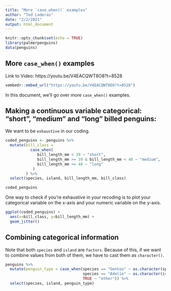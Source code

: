 ```yaml
---
title: "More `case_when()` examples"
author: "Ted Laderas"
date: "2/2/2021"
output: html_document
---
```


```r
knitr::opts_chunk$set(echo = TRUE)
library(palmerpenguins)
data(penguins)
```

## More `case_when()` examples

Link to Video: https://youtu.be/V4EACQWT8O8?t=8528

```r
vembedr::embed_url("https://youtu.be/V4EACQWT8O8?t=8528")
```

In this document, we'll go over more `case_when()` examples.


## Making a continuous variable categorical: "short", "medium" and "long" billed penguins:

We want to be `exhaustive` in our coding. 

```r
coded_penguins <- penguins %>%
  mutate(bill_class = 
           case_when(
              bill_length_mm < 39 ~ "short",
              bill_length_mm >= 39 & bill_length_mm < 48 ~ "medium",
              bill_length_mm >= 48 ~ "long"
            )
         ) %>%
  select(species, island, bill_length_mm, bill_class)

coded_penguins
```

One way to check if you're exhaustive in your recoding is to plot your categorical variable on the x-axis and your numeric variable on the y-axis.

```r
ggplot(coded_penguins) +
  aes(x=bill_class, y=bill_length_mm) +
  geom_jitter()
```

## Combining categorical information

Note that both `species` and `island` are `factors`. Because of this, if we want to combine values from both of them, we have to cast them as `character()`.

```r
penguins %>%
  mutate(penguin_type = case_when(species == "Gentoo" ~ as.character(species),
                                  species == "Adelie" ~ as.character(island),
                                  TRUE ~ "other")) %>%
  select(species, island, penguin_type)

```